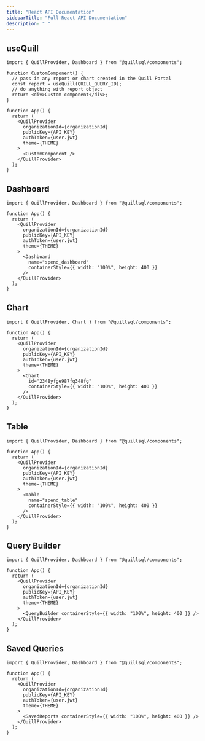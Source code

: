 ```yaml
---
title: "React API Documentation"
sidebarTitle: "Full React API Documentation"
description: " "
---
```


## useQuill

<Card>

```tsx App.tsx
import { QuillProvider, Dashboard } from "@quillsql/components";

function CustomComponent() {
  // pass in any report or chart created in the Quill Portal
  const report = useQuill(QUILL_QUERY_ID);
  // do anything with report object
  return <div>Custom component</div>;
}

function App() {
  return (
    <QuillProvider
      organizationId={organizationId}
      publicKey={API_KEY}
      authToken={user.jwt}
      theme={THEME}
    >
      <CustomComponent />
    </QuillProvider>
  );
}
```

</Card>

## Dashboard

<Card>

```tsx App.tsx
import { QuillProvider, Dashboard } from "@quillsql/components";

function App() {
  return (
    <QuillProvider
      organizationId={organizationId}
      publicKey={API_KEY}
      authToken={user.jwt}
      theme={THEME}
    >
      <Dashboard
        name="spend_dashboard"
        containerStyle={{ width: "100%", height: 400 }}
      />
    </QuillProvider>
  );
}
```

</Card>

## Chart

<Card>

```tsx App.tsx
import { QuillProvider, Chart } from "@quillsql/components";

function App() {
  return (
    <QuillProvider
      organizationId={organizationId}
      publicKey={API_KEY}
      authToken={user.jwt}
      theme={THEME}
    >
      <Chart
        id="2348yfge987fq348fg"
        containerStyle={{ width: "100%", height: 400 }}
      />
    </QuillProvider>
  );
}
```

</Card>

## Table

<Card>

```tsx App.tsx
import { QuillProvider, Dashboard } from "@quillsql/components";

function App() {
  return (
    <QuillProvider
      organizationId={organizationId}
      publicKey={API_KEY}
      authToken={user.jwt}
      theme={THEME}
    >
      <Table
        name="spend_table"
        containerStyle={{ width: "100%", height: 400 }}
      />
    </QuillProvider>
  );
}
```

</Card>

## Query Builder

<Card>

```tsx App.tsx
import { QuillProvider, Dashboard } from "@quillsql/components";

function App() {
  return (
    <QuillProvider
      organizationId={organizationId}
      publicKey={API_KEY}
      authToken={user.jwt}
      theme={THEME}
    >
      <QueryBuilder containerStyle={{ width: "100%", height: 400 }} />
    </QuillProvider>
  );
}
```

</Card>

## Saved Queries

```tsx App.tsx
import { QuillProvider, Dashboard } from "@quillsql/components";

function App() {
  return (
    <QuillProvider
      organizationId={organizationId}
      publicKey={API_KEY}
      authToken={user.jwt}
      theme={THEME}
    >
      <SavedReports containerStyle={{ width: "100%", height: 400 }} />
    </QuillProvider>
  );
}
```
